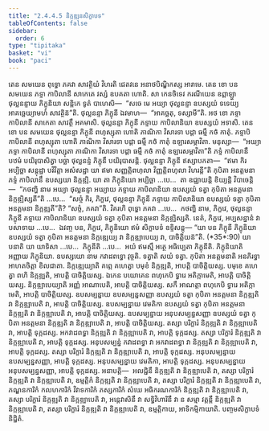 ```yaml
---
title: "2.4.4.5 និក្កឌ្ឍនសិក្ខាបទ"
tableOfContents: false
sidebar:
  order: 6
type: "tipitaka"
basket: "vi"
book: "paci"
---
```



<DynamicBreadcrumb />

<Division number="950" book="paci">

<Paragraph number="2923" book="paci">
តេន សមយេន ពុទ្ធោ ភគវា សាវត្ថិយំ វិហរតិ ជេតវនេ អនាថបិណ្ឌិកស្ស អារាមេ. តេន ខោ បន សមយេន ភទ្ទា កាបិលានី សាកេតេ វស្សំ ឧបគតា ហោតិ. សា កេនចិទេវ ករណីយេន ឧព្ពាឡ្ហា ថុល្លនន្ទាយ ភិក្ខុនិយា សន្តិកេ ទូតំ បាហេសិ—  “សចេ មេ អយ្យា ថុល្លនន្ទា ឧបស្សយំ ទទេយ្យ អាគច្ឆេយ្យាមហំ សាវត្ថិន៑”តិ. ថុល្លនន្ទា ភិក្ខុនី ឯវមាហ—  “អាគច្ឆតុ, ទស្សាមី”តិ. អថ ខោ ភទ្ទា កាបិលានី សាកេតា សាវត្ថឹ អគមាសិ. ថុល្លនន្ទា ភិក្ខុនី ភទ្ទាយ កាបិលានិយា ឧបស្សយំ អទាសិ. តេន ខោ បន សមយេន ថុល្លនន្ទា ភិក្ខុនី ពហុស្សុតា ហោតិ ភាណិកា វិសារទា បដ្ដា ធម្មឹ កថំ កាតុំ. ភទ្ទាបិ កាបិលានី ពហុស្សុតា ហោតិ ភាណិកា វិសារទា បដ្ដា ធម្មឹ កថំ កាតុំ ឧឡារសម្ភាវិតា. មនុស្សា—  “អយ្យា ភទ្ទា កាបិលានី ពហុស្សុតា ភាណិកា វិសារទា បដ្ដា ធម្មឹ កថំ កាតុំ ឧឡារសម្ភាវិតា”តិ ភទ្ទំ កាបិលានឹ បឋមំ បយិរុបាសិត្វា បច្ឆា ថុល្លនន្ទំ ភិក្ខុនឹ បយិរុបាសន្តិ. ថុល្លនន្ទា ភិក្ខុនី ឥស្សាបកតា—  “ឥមា កិរ អប្បិច្ឆា សន្តុដ្ឋា បវិវិត្តា អសំសដ្ឋា យា ឥមា សញ្ញត្តិពហុលា វិញ្ញត្តិពហុលា វិហរន្តី”តិ កុបិតា អនត្តមនា ភទ្ទំ កាបិលានឹ ឧបស្សយា និក្កឌ្ឍិ.
</Paragraph>

<Paragraph number="2924" book="paci">
យា តា ភិក្ខុនិយោ អប្បិច្ឆា …បេ…  តា ឧជ្ឈាយន្តិ ខិយ្យន្តិ វិបាចេន្តិ—  “កថញ្ហិ នាម អយ្យា ថុល្លនន្ទា អយ្យាយ ភទ្ទាយ កាបិលានិយា ឧបស្សយំ ទត្វា កុបិតា អនត្តមនា និក្កឌ្ឍិស្សតី”តិ …បេ…  “សច្ចំ កិរ, ភិក្ខវេ, ថុល្លនន្ទា ភិក្ខុនី ភទ្ទាយ កាបិលានិយា ឧបស្សយំ ទត្វា កុបិតា អនត្តមនា និក្កឌ្ឍតី”តិ? “សច្ចំ, ភគវា”តិ. វិគរហិ ពុទ្ធោ ភគវា …បេ…  កថញ្ហិ នាម, ភិក្ខវេ, ថុល្លនន្ទា ភិក្ខុនី ភទ្ទាយ កាបិលានិយា ឧបស្សយំ ទត្វា កុបិតា អនត្តមនា និក្កឌ្ឍិស្សតិ. នេតំ, ភិក្ខវេ, អប្បសន្នានំ វា បសាទាយ …បេ…  ឯវញ្ច បន, ភិក្ខវេ, ភិក្ខុនិយោ ឥមំ សិក្ខាបទំ ឧទ្ទិសន្តុ—
</Paragraph>

</Division>
<Division number="951" book="paci">

<Paragraph number="2925" book="paci">
<Emphasis>“យា បន ភិក្ខុនី ភិក្ខុនិយា ឧបស្សយំ ទត្វា កុបិតា អនត្តមនា និក្កឌ្ឍេយ្យ វា និក្កឌ្ឍាបេយ្យ វា, បាចិត្តិយន៑”</Emphasis>តិ. (*35*:<Emphasis>90</Emphasis>)
</Paragraph>

</Division>
<Division number="952" book="paci">

<Paragraph number="2926" book="paci">
<Emphasis>យា បនា</Emphasis>តិ យា យាទិសា …បេ…  <Emphasis>ភិក្ខុនី</Emphasis>តិ …បេ…  អយំ ឥមស្មឹ អត្ថេ អធិប្បេតា ភិក្ខុនីតិ.
</Paragraph>

<Paragraph number="2927" book="paci">
<Emphasis>ភិក្ខុនិយា</Emphasis>តិ អញ្ញាយ ភិក្ខុនិយា. <Emphasis>ឧបស្សយោ</Emphasis> នាម កវាដពទ្ធោ វុច្ចតិ. <Emphasis>ទត្វា</Emphasis>តិ សយំ ទត្វា. <Emphasis>កុបិតា អនត្តមនា</Emphasis>តិ អនភិរទ្ធា អាហតចិត្តា ខិលជាតា.
</Paragraph>

<Paragraph number="2928" book="paci">
<Emphasis>និក្កឌ្ឍេយ្យា</Emphasis>តិ គព្ភេ គហេត្វា បមុខំ និក្កឌ្ឍតិ, អាបត្តិ បាចិត្តិយស្ស. បមុខេ គហេត្វា ពហិ និក្កឌ្ឍតិ, អាបត្តិ បាចិត្តិយស្ស. ឯកេន បយោគេន ពហុកេបិ ទ្វារេ អតិក្កាមេតិ, អាបត្តិ បាចិត្តិយស្ស.
</Paragraph>

<Paragraph number="2929" book="paci">
<Emphasis>និក្កឌ្ឍាបេយ្យា</Emphasis>តិ អញ្ញំ អាណាបេតិ, អាបត្តិ បាចិត្តិយស្ស. សកឹ អាណត្តា ពហុកេបិ ទ្វារេ អតិក្កាមេតិ, អាបត្តិ បាចិត្តិយស្ស.
</Paragraph>

</Division>
<Division number="953" book="paci">

<Paragraph number="2930" book="paci">
ឧបសម្បន្នាយ ឧបសម្បន្នសញ្ញា ឧបស្សយំ ទត្វា កុបិតា អនត្តមនា និក្កឌ្ឍតិ វា និក្កឌ្ឍាបេតិ វា, អាបត្តិ បាចិត្តិយស្ស. ឧបសម្បន្នាយ វេមតិកា ឧបស្សយំ ទត្វា កុបិតា អនត្តមនា និក្កឌ្ឍតិ វា និក្កឌ្ឍាបេតិ វា, អាបត្តិ បាចិត្តិយស្ស. ឧបសម្បន្នាយ អនុបសម្បន្នសញ្ញា ឧបស្សយំ ទត្វា កុបិតា អនត្តមនា និក្កឌ្ឍតិ វា និក្កឌ្ឍាបេតិ វា, អាបត្តិ បាចិត្តិយស្ស.
</Paragraph>

<Paragraph number="2931" book="paci">
តស្សា បរិក្ខារំ និក្កឌ្ឍតិ វា និក្កឌ្ឍាបេតិ វា, អាបត្តិ ទុក្កដស្ស. អកវាដពទ្ធា និក្កឌ្ឍតិ វា និក្កឌ្ឍាបេតិ វា, អាបត្តិ ទុក្កដស្ស. តស្សា បរិក្ខារំ និក្កឌ្ឍតិ វា និក្កឌ្ឍាបេតិ វា, អាបត្តិ ទុក្កដស្ស. អនុបសម្បន្នំ កវាដពទ្ធា វា អកវាដពទ្ធា វា និក្កឌ្ឍតិ វា និក្កឌ្ឍាបេតិ វា, អាបត្តិ ទុក្កដស្ស. តស្សា បរិក្ខារំ និក្កឌ្ឍតិ វា និក្កឌ្ឍាបេតិ វា, អាបត្តិ ទុក្កដស្ស. អនុបសម្បន្នាយ ឧបសម្បន្នសញ្ញា, អាបត្តិ ទុក្កដស្ស. អនុបសម្បន្នាយ វេមតិកា, អាបត្តិ ទុក្កដស្ស. អនុបសម្បន្នាយ អនុបសម្បន្នសញ្ញា, អាបត្តិ ទុក្កដស្ស.
</Paragraph>

</Division>
<Division number="954" book="paci">

<Paragraph number="2932" book="paci">
អនាបត្តិ—  អលជ្ជិនឹ និក្កឌ្ឍតិ វា និក្កឌ្ឍាបេតិ វា, តស្សា បរិក្ខារំ និក្កឌ្ឍតិ វា និក្កឌ្ឍាបេតិ វា, ឧម្មត្តិកំ និក្កឌ្ឍតិ វា និក្កឌ្ឍាបេតិ វា, តស្សា បរិក្ខារំ និក្កឌ្ឍតិ វា និក្កឌ្ឍាបេតិ វា, ភណ្ឌនការិកំ កលហការិកំ វិវាទការិកំ ភស្សការិកំ សំឃេ អធិករណការិកំ និក្កឌ្ឍតិ វា និក្កឌ្ឍាបេតិ វា, តស្សា បរិក្ខារំ និក្កឌ្ឍតិ វា និក្កឌ្ឍាបេតិ វា, អន្តេវាសិនឹ វា សទ្ធិវិហារិនឹ វា ន សម្មា វត្តន្តឹ និក្កឌ្ឍតិ វា និក្កឌ្ឍាបេតិ វា, តស្សា បរិក្ខារំ និក្កឌ្ឍតិ វា និក្កឌ្ឍាបេតិ វា, ឧម្មត្តិកាយ, អាទិកម្មិកាយាតិ.

</Paragraph>
</Division>

<Paragraph number="2933" type="center" book="paci">
បញ្ចមសិក្ខាបទំ និដ្ឋិតំ.
</Paragraph>